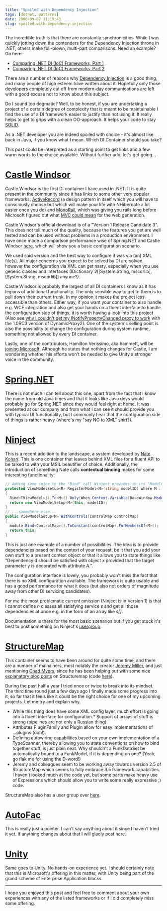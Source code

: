 ```yaml
---
title: "Spoiled with Dependency Injection"
tags: [dotnet, patterns]
date: 2008-09-07 11:19:43
slug: spoiled-with-dependency-injection
---
```


<div class="messages status">

The incredible truth is that there are constantly synchronicities. While I was quickly jotting down the contenders for the Dependency Injection throne in .NET, others make full-blown, multi-part comparisons. Need an example? Go here:

* [Comparing .NET DI (IoC) Frameworks, Part 1](http://blog.ashmind.com/index.php/2008/08/19/comparing-net-di-ioc-frameworks-part-1/)
* [Comparing .NET DI (IoC) Frameworks, Part 2](http://blog.ashmind.com/index.php/2008/09/08/comparing-net-di-ioc-frameworks-part-2/)

</div>

There are a number of reasons why [Dependency Injection](http://www.martinfowler.com/articles/injection.html) is a good thing, and many people of high esteem have written about it. Hopefully only those developers completely cut off from modern-day communications are left with a good excuse not to know about this subject.

Do I sound too dogmatic? Well, to be honest, if you are undertaking a project of a certain degree of complexity that is meant to be maintainable I find the use of a DI framework easier to justify than not using it. It really helps to get to grips with a clean OO-approach. It helps your code to stay [SOLID](http://www.lostechies.com/blogs/chad_myers/archive/2008/03/07/pablo-s-topic-of-the-month-march-solid-principles.aspx).

As a .NET developer you are indeed spoiled with choice - it's almost like back in Java, if you know what I mean. Which DI Container should you take?

This post could be interpreted as a starting point to get links and a few warm words to the choice available. Without further ado, let's get going...

# [Castle Windsor](http://www.castleproject.org/container/index.html)

Castle Windsor is the first DI container I have used in .NET. It is quite present in the community since it has links to some other very popular frameworks, [ActiveRecord](http://www.castleproject.org/activerecord/index.html) (a design pattern in itself which you will have to consciously choose but which will make your life with NHibernate a lot easier once you do) and [MonoRail](http://www.castleproject.org/monorail/index.html), which was giving you rails long before Microsoft figured out what [MVC](http://en.wikipedia.org/wiki/Model_View_Controller) [could mean](http://www.asp.net/mvc/) for the web generation.

Castle Windsor's official download is of a "Version 1 Release Candidate 3". This does not tell much of the quality, because the features you get are well tested and can be used without problems in a production environment. I have once made a comparison performance wise of Spring.NET and Castle Windsor [here](/posts/so-how-expensive-is-it-to-let-castle-windsor-spring-net-make-my-object), which will show you a basic configuration scenario.

We used said version and the best way to configure it was via (an) XML file(s). All major concerns you expect to be solved by DI are solved, however the configuration via XML can get nasty, especially when you use generic classes and interfaces (IDictionary`2[[System.String, mscorlib],[System.String, mscorlib]] anyone?).

Castle Windsor is probably the largest of all DI containers I know as it has legions of additional functionality. The only sensible way to get to them is to pull down their current trunk. In my opinion it makes the project less accessible than others. Either way, if you want your container to also handle e.g. WCF integration and also get your hands on a fluent interface to handle the configuration side of things, it is worth having a look into this project (Also see [why I couldn't get my INotifyPropertyChanged proxy to work](/posts/wpf-inotifypropertychanged-proxy-epic-fail) with the 1.0RC3 version of DynamicProxy2). One of the system's selling point is also the possibility to change the configuration during system runtime, something not allowed by every DI container.

Lastly, one of the contributors, Hamilton Verissimo, aka hammett, will be [joining Microsoft](http://hammett.castleproject.org/?p=312). Although he states that nothing changes for Castle, I am wondering whether his efforts won't be needed to give Unity a stronger voice in the community.

# [Spring.NET](http://www.springframework.net/)

There is not much I can tell about this one, apart from the fact that I know the name from old Java times and that it looks like Java devs would probably go for Spring.NET since they would feel right at home. It was presented at our company and from what I can see it should provide you with typical DI functionality, but I commonly hear that the configuration side of things is rather heavy (where's my "say NO to XML" shirt?).

# [Ninject](http://ninject.org/)

This is a recent addition to the landscape, a system developed by [Nate Kohari](http://kohari.org/). This is one container that leaves behind XML files for a fluent API to be talked to with your MSIL beautifier of choice. Additionally, the introduction of something Nate calls **contextual binding** makes for some interesting functionality:

```csharp
// Adding some spice to the "Bind" call Ninject provides in its "Modules"
protected ViewModelSetup<M> RegisterModel<M>(string modelID) where M : IViewModel
{
  Bind<IViewModel>().To<M>().Only(When.Context.Variable(BaseWindow.ModelID).EqualTo(modelID));
  return new ViewModelSetup<M>(this, modelID);
}
// ...somewhere else...
public ViewModelSetup<M> WithControls(ControlMap controlMap)
{
  module.Bind<ControlMap>().ToConstant(controlMap).ForMembersOf<M>();
  return this;
}
```

This is just one example of a number of possibilities. The idea is to provide dependencies based on the context of your request, be it that you add your own stuff to a present context object or that it allows you to state things like "Dependency d should be satisfied with object x provided that the target parameter y is decorated with attribute A.".

The configuration interface is lovely, you probably won't miss the fact that there is no XML configuration available. The framework is quite usable and has a good performance for what it does (but also not orders of magnitude away from other DI servicing candidates).

For me the most problematic current omission (Ninject is in Version 1) is that I cannot define _n_ classes all satisfying service _s_ and get all those dependencies at once e.g. in the form of an array like _s[]_.

Documentation is there for the most basic scenarios but if you get stuck it's best to post something on Ninject's [usergroup](http://groups.google.com/group/ninject).

# [StructureMap](http://structuremap.sourceforge.net/Default.htm)

This container seems to have been around for quite some time, and there are a number of mainainers, most notably the creator [Jeremy Miller](http://codebetter.com/blogs/jeremy.miller/), and just mentioning [Chad Myers](http://www.lostechies.com/blogs/chad_myers/), since he has been helping out with some nice [explanatory blog posts](http://www.lostechies.com/blogs/chad_myers/archive/tags/StructureMap/default.aspx) on Structuremap (code [here](http://sourceforge.net/projects/structuremap/)).

During the past half a year I tried once or twice to break into its mindset. The third time round just a few days ago I finally made some progress into it, so far that it feels like it could be the right choice for one of my upcoming projects. Let me try and explain why.

*   While this thing does have some XML config layer, much effort is going into a fluent interface for configuration.*   Support of arrays of stuff is strong (pipelines are not only a Russian thing).
*   Attributes PluginFamily and Plugin allow for easy implementations of ...plugins (doh!).
*   Defining autowiring capabilities based on your own implementation of a TypeScanner, thereby allowing you to state conventions on how to bind together stuff, is just plain neat. Why shouldn't a FunkDataSet be automatically bound to a FunkModel, if it is depending on one? (Yeah, go flak me for using the D-word!)
*   Jeremy and colleagues seem to be working away towards version 2.5 of StructureMap which seems to fully embrace 3.5 framework capabilities. I haven't looked much at the code yet, but some parts make heavy use of Expressions which should allow you to write some really expressive ;) code.

StructureMap also has a user group over [here](http://groups.google.com/group/structuremap-users).

# [AutoFac](http://code.google.com/p/autofac/)

This is really just a pointer. I can't say anything about it since I haven't tried it yet. If anything changes about that I will gladly post here.

# [Unity](http://www.codeplex.com/unity)

Same goes to Unity. No hands-on experience yet. I should certainly note that this is Microsoft's offering in this matter, with Unity being part of the grand scheme of Enterprise Application blocks.

* * *

I hope you enjoyed this post and feel free to comment about your own experiences with any of the listed frameworks or if I did completely miss some offering.

